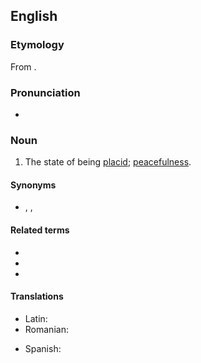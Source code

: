 ==English==

===Etymology===
From {{etyl|la|en}} {{m|la|placiditās||mildness, placidity}}.

===Pronunciation===
* {{a|US}} {{IPA|/pləˈsɪd.ə.ti/|lang=en}}

===Noun===
{{en-noun|-|placidities}}

# The state of being [[placid]]; [[peacefulness]].

====Synonyms====
* {{sense|state of being placid}} {{l|en|composure}}, {{l|en|peacefulness}}, {{l|en|serenity}}

====Related terms====
* {{l|en|placid}}
* {{l|en|placidly}}
* {{l|en|placidness}}

====Translations====
{{trans-top|state of being placid}}
* Latin: {{t|la|placiditās|f}}
* Romanian: {{t+|ro|placiditate|f}}
{{trans-mid}}
* Spanish: {{t+|es|placidez|f}}
{{trans-bottom}}